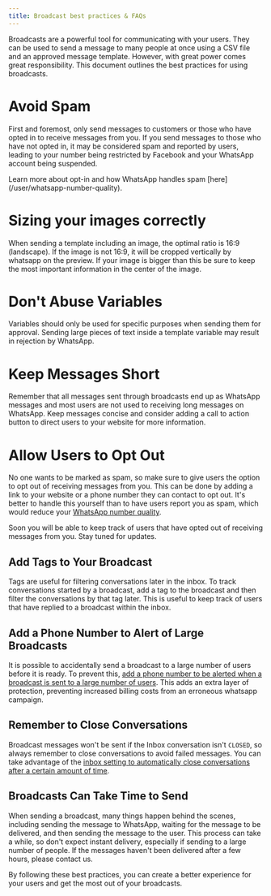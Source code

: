 ```yaml
---
title: Broadcast best practices & FAQs
---
```


Broadcasts are a powerful tool for communicating with your users. They can be used to send a message to many people at once using a CSV file and an approved message template. However, with great power comes great responsibility. This document outlines the best practices for using broadcasts.

# Avoid Spam

First and foremost, only send messages to customers or those who have opted in to receive messages from you. If you send messages to those who have not opted in, it may be considered spam and reported by users, leading to your number being restricted by Facebook and your WhatsApp account being suspended.

<Tip>
  Learn more about opt-in and how WhatsApp handles spam [here](/user/whatsapp-number-quality).
</Tip>

# Sizing your images correctly

When sending a template including an image, the optimal ratio is 16:9 (landscape). If the image is not 16:9, it will be cropped vertically by whatsapp on the preview. If your image is bigger than this be sure to keep the most important information in the center of the image.

# Don't Abuse Variables

Variables should only be used for specific purposes when sending them for approval. Sending large pieces of text inside a template variable may result in rejection by WhatsApp.

# Keep Messages Short

Remember that all messages sent through broadcasts end up as WhatsApp messages and most users are not used to receiving long messages on WhatsApp. Keep messages concise and consider adding a call to action button to direct users to your website for more information.

# Allow Users to Opt Out

No one wants to be marked as spam, so make sure to give users the option to opt out of receiving messages from you. This can be done by adding a link to your website or a phone number they can contact to opt out. It's better to handle this yourself than to have users report you as spam, which would reduce your [WhatsApp number quality](/user/whatsapp-number-quality).

<Note>
  Soon you will be able to keep track of users that have opted out of receiving messages from you. Stay tuned for updates.
</Note>

## Add Tags to Your Broadcast

Tags are useful for filtering conversations later in the inbox. To track conversations started by a broadcast, add a tag to the broadcast and then filter the conversations by that tag later. This is useful to keep track of users that have replied to a broadcast within the inbox.

## Add a Phone Number to Alert of Large Broadcasts

It is possible to accidentally send a broadcast to a large number of users before it is ready. To prevent this, [add a phone number to be alerted when a broadcast is sent to a large number of users](https://app.hilos.io/config/notifications). This adds an extra layer of protection, preventing increased billing costs from an erroneous whatsapp campaign.

## Remember to Close Conversations

Broadcast messages won't be sent if the Inbox conversation isn't `CLOSED`, so always remember to close conversations to avoid failed messages. You can take advantage of the [inbox setting to automatically close conversations after a certain amount of time](configuring-your-inbox).

## Broadcasts Can Take Time to Send

When sending a broadcast, many things happen behind the scenes, including sending the message to WhatsApp, waiting for the message to be delivered, and then sending the message to the user. This process can take a while, so don't expect instant delivery, especially if sending to a large number of people. If the messages haven't been delivered after a few hours, please contact us.

By following these best practices, you can create a better experience for your users and get the most out of your broadcasts.
